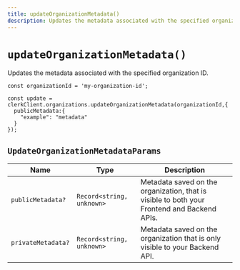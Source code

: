 ```yaml
---
title: updateOrganizationMetadata()
description: Updates the metadata associated with the specified organization ID.
---
```


# `updateOrganizationMetadata()`

Updates the metadata associated with the specified organization ID.

```tsx
const organizationId = 'my-organization-id';

const update = clerkClient.organizations.updateOrganizationMetadata(organizationId,{
  publicMetadata:{
    "example": "metadata"
  }
});
```

## `UpdateOrganizationMetadataParams`

| Name | Type	| Description |
| --- | --- | --- |
| `publicMetadata?` | `Record<string, unknown>` | Metadata saved on the organization, that is visible to both your Frontend and Backend APIs. |
| `privateMetadata?` | `Record<string, unknown>` | Metadata saved on the organization that is only visible to your Backend API. |